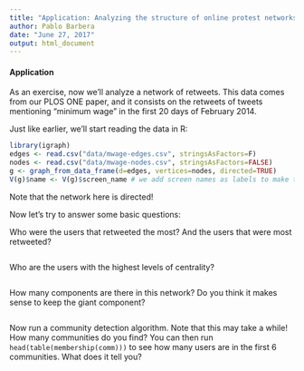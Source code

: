 ```yaml
---
title: "Application: Analyzing the structure of online protest networks"
author: Pablo Barbera
date: "June 27, 2017"
output: html_document
---
```


#### Application

As an exercise, now we'll analyze a network of retweets. This data comes from our PLOS ONE paper, and it consists on the retweets of tweets mentioning "minimum wage" in the first 20 days of February 2014.

Just like earlier, we'll start reading the data in R:

```r
library(igraph)
edges <- read.csv("data/mwage-edges.csv", stringsAsFactors=F)
nodes <- read.csv("data/mwage-nodes.csv", stringsAsFactors=FALSE)
g <- graph_from_data_frame(d=edges, vertices=nodes, directed=TRUE)
V(g)$name <- V(g)$screen_name # we add screen names as labels to make them more informative
```

Note that the network here is directed!

Now let's try to answer some basic questions:

Who were the users that retweeted the most? And the users that were most retweeted?

```r

```

Who are the users with the highest levels of centrality?

```r

```

How many components are there in this network? Do you think it makes sense to keep the giant component?

```r

```

Now run a community detection algorithm. Note that this may take a while! How many communities do you find? You can then run `head(table(membership(comm)))` to see how many users are in the first 6 communities. What does it tell you?

```r

```





